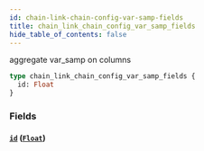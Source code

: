 ```yaml
---
id: chain-link-chain-config-var-samp-fields
title: chain_link_chain_config_var_samp_fields
hide_table_of_contents: false
---
```


aggregate var_samp on columns

```graphql
type chain_link_chain_config_var_samp_fields {
  id: Float
}
```

### Fields

#### [`id`](#) ([`Float`](/07-graphql/scalars/float))
